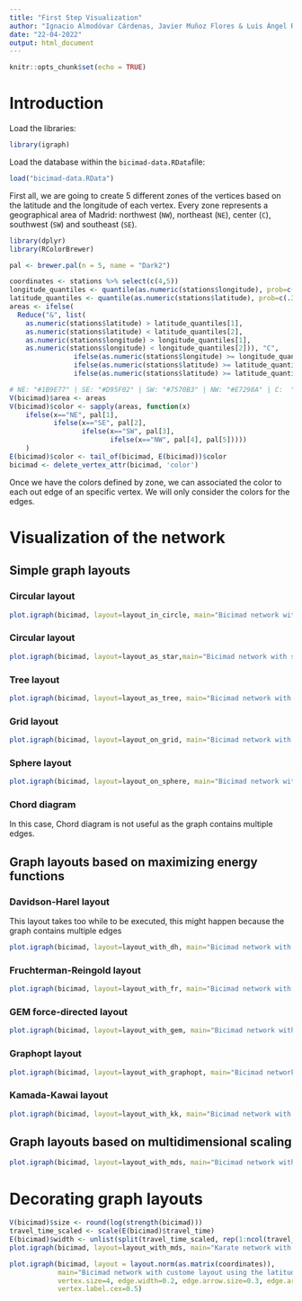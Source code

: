 ```yaml
---
title: "First Step Visualization"
author: "Ignacio Almodóvar Cárdenas, Javier Muñoz Flores & Luis Ángel Rodríguez García"
date: "22-04-2022"
output: html_document
---
```


```r
knitr::opts_chunk$set(echo = TRUE)
```

# Introduction

Load the libraries:

```r
library(igraph)
```

Load the database within the `bicimad-data.RData`file:

```r
load("bicimad-data.RData")
```

First all, we are going to create 5 different zones of the vertices based on the latitude and the longitude of each vertex. Every zone represents a geographical area of Madrid: northwest (`NW`), northeast (`NE`), center (`C`), southwest (`SW`) and southeast (`SE`).

```r
library(dplyr)
library(RColorBrewer)

pal <- brewer.pal(n = 5, name = "Dark2")

coordinates <- stations %>% select(c(4,5))
longitude_quantiles <- quantile(as.numeric(stations$longitude), prob=c(.30,.70))
latitude_quantiles <- quantile(as.numeric(stations$latitude), prob=c(.30,.70))
areas <- ifelse(
  Reduce("&", list(
    as.numeric(stations$latitude) > latitude_quantiles[1], 
    as.numeric(stations$latitude) < latitude_quantiles[2], 
    as.numeric(stations$longitude) > longitude_quantiles[1], 
    as.numeric(stations$longitude) < longitude_quantiles[2])), "C", 
                ifelse(as.numeric(stations$longitude) >= longitude_quantiles[2], 
                ifelse(as.numeric(stations$latitude) >= latitude_quantiles[2], 'NE', 'SE'),
                ifelse(as.numeric(stations$latitude) >= latitude_quantiles[2], 'NW', 'SW')))

# NE: "#1B9E77" | SE: "#D95F02" | SW: "#7570B3" | NW: "#E7298A" | C:  "#66A61E"
V(bicimad)$area <- areas
V(bicimad)$color <- sapply(areas, function(x) 
    ifelse(x=="NE", pal[1],
           ifelse(x=="SE", pal[2], 
                  ifelse(x=="SW", pal[3], 
                         ifelse(x=="NW", pal[4], pal[5]))))
    )
E(bicimad)$color <- tail_of(bicimad, E(bicimad))$color
bicimad <- delete_vertex_attr(bicimad, 'color')
```

Once we have the colors defined by zone, we can associated the color to each out edge of an specific vertex. We will only consider the colors for the edges.

# Visualization of the network

## Simple graph layouts

### Circular layout

```r
plot.igraph(bicimad, layout=layout_in_circle, main="Bicimad network with circular layout", vertex.size=4, edge.width=0.2, edge.arrow.size=0.3, edge.arrow.width=1, vertex.label.cex=0.5)
```

### Circular layout

```r
plot.igraph(bicimad, layout=layout_as_star,main="Bicimad network with star layout", vertex.size=4, edge.width=0.2, edge.arrow.size=0.3, edge.arrow.width=1, vertex.label.cex=0.5)
```

### Tree layout

```r
plot.igraph(bicimad, layout=layout_as_tree, main="Bicimad network with tree layout", vertex.size=4, edge.width=0.2, edge.arrow.size=0.3, edge.arrow.width=1, vertex.label.cex=0.5)
```

### Grid layout

```r
plot.igraph(bicimad, layout=layout_on_grid, main="Bicimad network with grid layout", vertex.size=4, edge.width=0.2, edge.arrow.size=0.3, edge.arrow.width=1, vertex.label.cex=0.5)
```

### Sphere layout

```r
plot.igraph(bicimad, layout=layout_on_sphere, main="Bicimad network with sphere layout", vertex.size=4, edge.width=0.2, edge.arrow.size=0.3, edge.arrow.width=1, vertex.label.cex=0.5)
```

### Chord diagram

In this case, Chord diagram is not useful as the graph contains multiple edges.

## Graph layouts based on maximizing energy functions

### Davidson-Harel layout

This layout takes too while to be executed, this might happen because the graph contains multiple edges

```r
plot.igraph(bicimad, layout=layout_with_dh, main="Bicimad network with Davidson-Harel layout", vertex.size=8, vertex.label.cex=0.6)
```


### Fruchterman-Reingold layout

```r
plot.igraph(bicimad, layout=layout_with_fr, main="Bicimad network with Fruchterman-Reingold layout", vertex.size=8, vertex.label.cex=0.6)
```

### GEM force-directed layout

```r
plot.igraph(bicimad, layout=layout_with_gem, main="Bicimad network with GEM force-directed layout", vertex.size=8, vertex.label.cex=0.6)
```

### Graphopt layout

```r
plot.igraph(bicimad, layout=layout_with_graphopt, main="Bicimad network with graphopt layout", vertex.size=8, vertex.label.cex=0.6)
```

### Kamada-Kawai layout

```r
plot.igraph(bicimad, layout=layout_with_kk, main="Bicimad network with Kamada-Kawai layout", vertex.size=8, vertex.label.cex=0.6)
```

## Graph layouts based on multidimensional scaling

```r
plot.igraph(bicimad, layout=layout_with_mds, main="Bicimad network with multidimensional scaling layout", vertex.size=8, vertex.label.cex=0.6)
```

# Decorating graph layouts

```r
V(bicimad)$size <- round(log(strength(bicimad)))
travel_time_scaled <- scale(E(bicimad)$travel_time)
E(bicimad)$width <- unlist(split(travel_time_scaled, rep(1:ncol(travel_time_scaled), each = nrow(travel_time_scaled))))+1
plot.igraph(bicimad, layout=layout_with_mds, main="Karate network with Muldimensional layout")
```

```r
plot.igraph(bicimad, layout = layout.norm(as.matrix(coordinates)),
            main="Bicimad network with custome layout using the latitude and the longitude",
            vertex.size=4, edge.width=0.2, edge.arrow.size=0.3, edge.arrow.width=1,
            vertex.label.cex=0.5)
```

